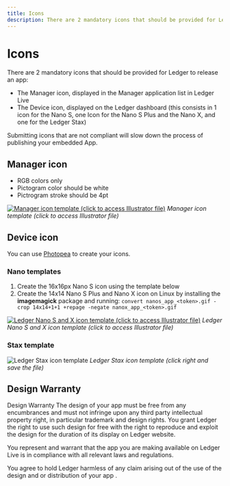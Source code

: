 ```yaml
---
title: Icons
description: There are 2 mandatory icons that should be provided for Ledger to release an app. Learn more about the resquested format.
---
```



# Icons

There are 2 mandatory icons that should be provided for Ledger to release an app:

-   The Manager icon, displayed in the Manager application list in Ledger Live
-   The Device icon, displayed on the Ledger dashboard (this consists in 1 icon for the Nano S, one Icon for the Nano S Plus and the Nano X, and one for the Ledger Stax)

<Callout type="warning" emoji="⚠️">
  Submitting icons that are not compliant will slow down the process of publishing your embedded App.
</Callout>


## Manager icon

- RGB colors only
- Pictogram color should be white
- Pictrogram stroke should be 4pt

[![Manager icon template (click to access Illustrator file)](/manager-icon-template.png)](https://drive.google.com/a/ledger.fr/file/d/1OOAZWlnLlBSpScPnF5NGJ4AfczB3D591/view?usp=sharing)
*Manager icon template (click to access Illustrator file)*


## Device icon

<Callout>
	You can use <a href='https://www.photopea.com/'>Photopea</a> to create your icons.
</Callout>

### Nano templates

1. Create the 16x16px Nano S icon using the template below
2. Create the 14x14 Nano S Plus and Nano X icon on Linux by installing the **imagemagick** package and running: `convert nanos_app_<token>.gif -crop 14x14+1+1 +repage -negate nanox_app_<token>.gif`

[![Ledger Nano S and X icon template (click to access Illustrator file)](/nano-icon-template.png)](https://drive.google.com/a/ledger.fr/file/d/1FVUWDGYPvLuyiwDFgGYiwfwk7YGsxzJ0/view?usp=sharing)
*Ledger Nano S and X icon template (click to access Illustrator file)*


### Stax template

![Ledger Stax icon template](/stax-icons-template.png)
*Ledger Stax icon template (click right and save the file)*


## Design Warranty 

Design Warranty
The design of your app must be free from any encumbrances and must not infringe upon any third party intellectual property right, in particular trademark and design rights. You grant Ledger the right to use such design for free with the right to reproduce and exploit the design for the duration of its display on Ledger website.

You represent and warrant that the app you are making available on Ledger Live is in compliance with all relevant laws and regulations.

You agree to hold Ledger harmless of any claim arising out of the use of the design and or distribution of your app .
